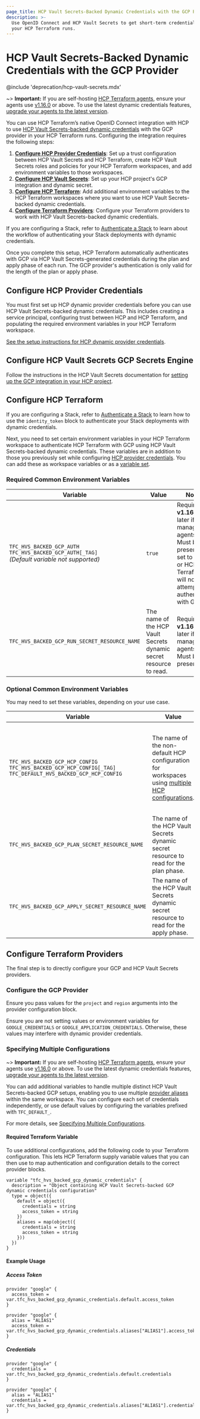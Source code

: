 ```yaml
---
page_title: HCP Vault Secrets-Backed Dynamic Credentials with the GCP Provider - Workspaces - HCP Terraform
description: >-
  Use OpenID Connect and HCP Vault Secrets to get short-term credentials for the GCP Terraform provider in
  your HCP Terraform runs.
---
```


# HCP Vault Secrets-Backed Dynamic Credentials with the GCP Provider

@include 'deprecation/hcp-vault-secrets.mdx'

~> **Important:** If you are self-hosting [HCP Terraform agents](/terraform/cloud-docs/agents), ensure your agents use [v1.16.0](/terraform/cloud-docs/agents/changelog#1-16-0-10-02-2024) or above. To use the latest dynamic credentials features, [upgrade your agents to the latest version](/terraform/cloud-docs/agents/changelog).

You can use HCP Terraform’s native OpenID Connect integration with HCP to use [HCP Vault Secrets-backed dynamic credentials](/terraform/cloud-docs/dynamic-provider-credentials/hcp-vault-secrets-backed) with the GCP provider in your HCP Terraform runs. Configuring the integration requires the following steps:

1. **[Configure HCP Provider Credentials](#configure-hcp-provider-credentials)**: Set up a trust configuration between HCP Vault Secrets and HCP Terraform, create HCP Vault Secrets roles and policies for your HCP Terraform workspaces, and add environment variables to those workspaces.
2. **[Configure HCP Vault Secrets](#configure-hcp-vault-secrets-gcp-secrets-engine)**: Set up your HCP project's GCP integration and dynamic secret.
3. **[Configure HCP Terraform](#configure-hcp-terraform)**: Add additional environment variables to the HCP Terraform workspaces where you want to use HCP Vault Secrets-backed dynamic credentials.
4. **[Configure Terraform Providers](#configure-terraform-providers)**: Configure your Terraform providers to work with HCP Vault Secrets-backed dynamic credentials.

<!-- BEGIN: TFC:only name:stacks-tfe -->

If you are configuring a Stack, refer to [Authenticate a Stack](/terraform/language/stacks/deploy/authenticate) to learn about the workflow of authenticating your Stack deployments with dynamic credentials.

<!-- END: TFC:only name:stacks-tfe -->

Once you complete this setup, HCP Terraform automatically authenticates with GCP via HCP Vault Secrets-generated credentials during the plan and apply phase of each run. The GCP provider's authentication is only valid for the length of the plan or apply phase.

## Configure HCP Provider Credentials
You must first set up HCP dynamic provider credentials before you can use HCP Vault Secrets-backed dynamic credentials. This includes creating a service principal, configuring trust between HCP and HCP Terraform, and populating the required environment variables in your HCP Terraform workspace.

[See the setup instructions for HCP dynamic provider credentials](/terraform/cloud-docs/dynamic-provider-credentials/hcp-configuration).

## Configure HCP Vault Secrets GCP Secrets Engine
Follow the instructions in the HCP Vault Secrets documentation for [setting up the GCP integration in your HCP project](/hcp/docs/vault-secrets/dynamic-secrets/gcp).

## Configure HCP Terraform

<!-- BEGIN: TFC:only name:stacks-tfe -->

If you are configuring a Stack, refer to [Authenticate a Stack](/terraform/language/stacks/deploy/authenticate) to learn how to use the `identity_token` block to authenticate your Stack deployments with dynamic credentials.

<!-- END: TFC:only name:stacks-tfe -->

Next, you need to set certain environment variables in your HCP Terraform workspace to authenticate HCP Terraform with GCP using HCP Vault Secrets-backed dynamic credentials. These variables are in addition to those you previously set while configuring [HCP provider credentials](#configure-hcp-provider-credentials). You can add these as workspace variables or as a [variable set](/terraform/cloud-docs/workspaces/variables/managing-variables#variable-sets).

### Required Common Environment Variables
| Variable                                                                                                | Value                                                                        | Notes                                                                                                                                                  |
|---------------------------------------------------------------------------------------------------------|------------------------------------------------------------------------------|--------------------------------------------------------------------------------------------------------------------------------------------------------|
| `TFC_HVS_BACKED_GCP_AUTH`<br />`TFC_HVS_BACKED_GCP_AUTH[_TAG]`<br />_(Default variable not supported)_  | `true`                                                                       | Requires **v1.16.0** or later if self-managing agents. Must be present and set to `true`, or HCP Terraform will not attempt to authenticate with GCP.   |
| `TFC_HVS_BACKED_GCP_RUN_SECRET_RESOURCE_NAME`                                                           | The name of the HCP Vault Secrets dynamic secret resource to read.           | Requires **v1.16.0** or later if self-managing agents. Must be present.                                                                                 |


### Optional Common Environment Variables
You may need to set these variables, depending on your use case.

| Variable                                                                                                                    | Value                                                                                                                                                                                               | Notes                                                                                                                                       |
|-----------------------------------------------------------------------------------------------------------------------------|-----------------------------------------------------------------------------------------------------------------------------------------------------------------------------------------------------|---------------------------------------------------------------------------------------------------------------------------------------------|
| `TFC_HVS_BACKED_GCP_HCP_CONFIG`<br />`TFC_HVS_BACKED_GCP_HCP_CONFIG[_TAG]`<br />`TFC_DEFAULT_HVS_BACKED_GCP_HCP_CONFIG`     | The name of the non-default HCP configuration for workspaces using [multiple HCP configurations](/terraform/cloud-docs/dynamic-provider-credentials/specifying-multiple-configurations). | Requires **v1.16.0** or later if self-managing agents. Will fall back to using the default HCP Vault Secrets configuration if not provided. |
| `TFC_HVS_BACKED_GCP_PLAN_SECRET_RESOURCE_NAME`                                                                              | The name of the HCP Vault Secrets dynamic secret resource to read for the plan phase.                                                                                                               | Requires **v1.16.0** or later if self-managing agents. Must be present.                                                                      |
| `TFC_HVS_BACKED_GCP_APPLY_SECRET_RESOURCE_NAME`                                                                             | The name of the HCP Vault Secrets dynamic secret resource to read for the apply phase.                                                                                                              | Requires **v1.16.0** or later if self-managing agents. Must be present.                                                                      |

## Configure Terraform Providers
The final step is to directly configure your GCP and HCP Vault Secrets providers.

### Configure the GCP Provider
Ensure you pass values for the `project` and `region` arguments into the provider configuration block.

Ensure you are not setting values or environment variables for `GOOGLE_CREDENTIALS` or `GOOGLE_APPLICATION_CREDENTIALS`. Otherwise, these values may interfere with dynamic provider credentials.

### Specifying Multiple Configurations

~> **Important:** If you are self-hosting [HCP Terraform agents](/terraform/cloud-docs/agents), ensure your agents use [v1.16.0](/terraform/cloud-docs/agents/changelog#1-16-0-10-02-2024) or above. To use the latest dynamic credentials features, [upgrade your agents to the latest version](/terraform/cloud-docs/agents/changelog).

You can add additional variables to handle multiple distinct HCP Vault Secrets-backed GCP setups, enabling you to use multiple [provider aliases](/terraform/language/providers/configuration#alias-multiple-provider-configurations) within the same workspace. You can configure each set of credentials independently, or use default values by configuring the variables prefixed with `TFC_DEFAULT_`.

For more details, see [Specifying Multiple Configurations](/terraform/cloud-docs/dynamic-provider-credentials/specifying-multiple-configurations).

#### Required Terraform Variable

To use additional configurations, add the following code to your Terraform configuration. This lets HCP Terraform supply variable values that you can then use to map authentication and configuration details to the correct provider blocks.

```hcl
variable "tfc_hvs_backed_gcp_dynamic_credentials" {
  description = "Object containing HCP Vault Secrets-backed GCP dynamic credentials configuration"
  type = object({
    default = object({
      credentials = string
      access_token = string
    })
    aliases = map(object({
      credentials = string
      access_token = string
    }))
  })
}
```

#### Example Usage

##### Access Token

```hcl
provider "google" {
  access_token = var.tfc_hvs_backed_gcp_dynamic_credentials.default.access_token
}

provider "google" {
  alias = "ALIAS1"
  access_token = var.tfc_hvs_backed_gcp_dynamic_credentials.aliases["ALIAS1"].access_token
}
```

##### Credentials

```hcl
provider "google" {
  credentials = var.tfc_hvs_backed_gcp_dynamic_credentials.default.credentials
}

provider "google" {
  alias = "ALIAS1"
  credentials = var.tfc_hvs_backed_gcp_dynamic_credentials.aliases["ALIAS1"].credentials
}
```
